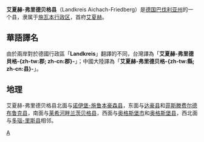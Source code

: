{{noteTA
|T=zh-tw:艾夏赫-費里德貝格郡; zh-cn:艾夏赫-费里德贝格县;
|2=zh-tw:邦; zh-cn:联邦州;
|3=zh-tw:邦; zh-cn:州;
|4=zh-tw:郡; zh-cn:县;
|5=zh-tw:平方公里; zh-cn:平方千米;
}}
{{德国县级行政单位
| 县徽图 = Image:Wappen Landkreis Aichach-Friedberg.svg
| 在德国内的位置图 = Image:Lage des Landkreises Aichach-Friedberg in Deutschland.PNG
| 所属联邦州 = 巴伐利亚州
| 所属行政区 = 施瓦本行政区
| 首府 = 艾夏赫
| 面积 = 780.33
| 人口 = 130,916
| 统计时间 = 2015年12月31日
| 人口密度 = 168
| 汽车牌号 = AIC, FDB
| 下设城镇 = 2个市、22个镇
| 政府地址 = Münchener Str. 9<br />86551 Aichach
| 政府网站 = www.lra-aic-fdb.de
| 在州内的位置图 = Image:Bavaria_aic.png
|}}

'''艾夏赫-弗里德贝格县'''（Landkreis Aichach-Friedberg）是[[德国|德国]][[巴伐利亚州|巴伐利亚州]]的一个县，隶属于[[施瓦本行政区|施瓦本行政区]]，首府[[艾夏赫|艾夏赫]]。

== 華語譯名 ==
由於兩岸對於德國行政區「'''Landkreis'''」翻譯的不同，台灣譯為「'''艾夏赫-弗里德貝格-{zh-tw:郡; zh-cn:郡}-'''」；中國大陸譯為「'''艾夏赫-弗里德贝格-{zh-tw:縣; zh-cn:县}-'''」。

== 地理 ==
艾夏赫-弗里德贝格县北面与[[诺伊堡-施鲁本豪森县|诺伊堡-施鲁本豪森县]]，东面与[[达豪县|达豪县]]和[[菲斯滕费尔德布鲁克县|菲斯滕费尔德布鲁克县]]，南面与[[莱希河畔兰茨贝格县|莱希河畔兰茨贝格县]]，西面与[[奥格斯堡|奥格斯堡市]]和[[奥格斯堡县|奥格斯堡县]]，西北面与[[多瑙-里斯县|多瑙-里斯县]]相邻。

{{巴伐利亚州行政区划}}
{{Authority control}}

[[Category:巴伐利亚州行政区划|A]]